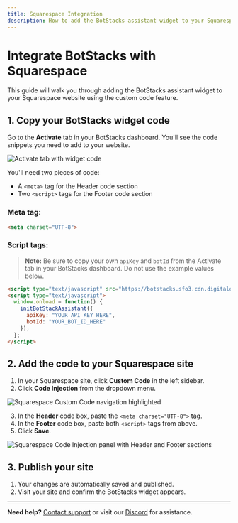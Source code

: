 ```yaml
---
title: Squarespace Integration
description: How to add the BotStacks assistant widget to your Squarespace website.
---
```


# Integrate BotStacks with Squarespace

This guide will walk you through adding the BotStacks assistant widget to your Squarespace website using the custom code feature.

## 1. Copy your BotStacks widget code

Go to the **Activate** tab in your BotStacks dashboard. You'll see the code snippets you need to add to your website.

<img alt="Activate tab with widget code" src="/images/integrations/activate.png" />

You'll need two pieces of code:
- A `<meta>` tag for the Header code section
- Two `<script>` tags for the Footer code section

### Meta tag:

```html
<meta charset="UTF-8">
```

### Script tags:

> **Note:** Be sure to copy your own `apiKey` and `botId` from the Activate tab in your BotStacks dashboard. Do not use the example values below.

```html
<script type="text/javascript" src="https://botstacks.sfo3.cdn.digitaloceanspaces.com/webassistant.js"></script>
<script type="text/javascript">
  window.onload = function() {
    initBotStackAssistant({
      apiKey: "YOUR_API_KEY_HERE",
      botId: "YOUR_BOT_ID_HERE"
    });
  };
</script>
```

## 2. Add the code to your Squarespace site

1. In your Squarespace site, click **Custom Code** in the left sidebar.
2. Click **Code Injection** from the dropdown menu.

<img alt="Squarespace Custom Code navigation highlighted" src="/images/integrations/squarespace.png" />

3. In the **Header** code box, paste the `<meta charset="UTF-8">` tag.
4. In the **Footer** code box, paste both `<script>` tags from above.
5. Click **Save**.

<img alt="Squarespace Code Injection panel with Header and Footer sections" src="/images/integrations/squarespace_code_injection.png" />

## 3. Publish your site

1. Your changes are automatically saved and published.
2. Visit your site and confirm the BotStacks widget appears.

---

**Need help?** [Contact support](https://www.botstacks.ai/contact) or visit our [Discord](https://discord.gg/zdEYM3nrHW) for assistance. 
